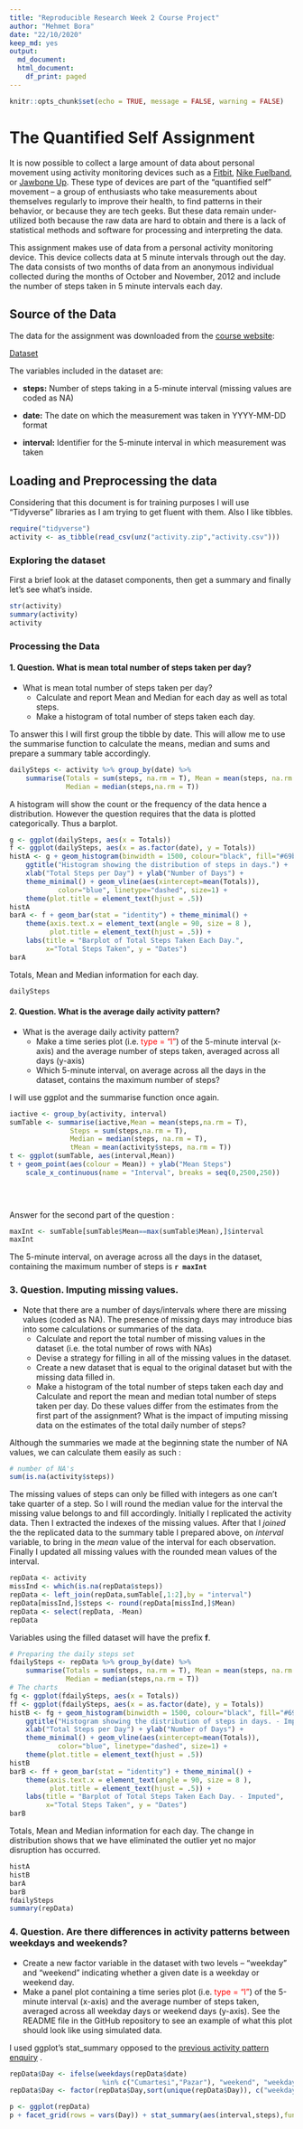 ```yaml
---
title: "Reproducible Research Week 2 Course Project"
author: "Mehmet Bora"
date: "22/10/2020"
keep_md: yes
output:
  md_document:
  html_document:
    df_print: paged
---
```


```r
knitr::opts_chunk$set(echo = TRUE, message = FALSE, warning = FALSE)
```

# The Quantified Self Assignment

It is now possible to collect a large amount of data about personal movement using activity monitoring devices such as a [Fitbit][1], [Nike Fuelband][2], or [Jawbone Up][3]. These type of devices are part of the “quantified self” movement – a group of enthusiasts who take measurements about themselves regularly to improve their health, to find patterns in their behavior, or because they are tech geeks. But these data remain under-utilized both because the raw data are hard to obtain and there is a lack of statistical methods and software for processing and interpreting the data.  

This assignment makes use of data from a personal activity monitoring device. This device collects data at 5 minute intervals through out the day. The data consists of two months of data from an anonymous individual collected during the months of October and November, 2012 and include the number of steps taken in 5 minute intervals each day.  

## Source of the Data

The data for the assignment was downloaded from the [course website][5]:  

[Dataset][4]  
  
The variables included in the dataset are:

- **steps:** Number of steps taking in a 5-minute interval (missing values are coded as NA)

- **date:** The date on which the measurement was taken in YYYY-MM-DD format

- **interval:** Identifier for the 5-minute interval in which measurement was taken

## Loading and Preprocessing the data

Considering that this document is for training purposes I will use "Tidyverse" libraries
as I am trying to get fluent with them. Also I like tibbles.
```r
require("tidyverse")
activity <- as_tibble(read_csv(unz("activity.zip","activity.csv")))

```
### Exploring the dataset
First a brief look at the dataset components, then get a summary and
finally let's see what's inside.
```r
str(activity)
summary(activity)
activity
```

### Processing the Data

#### 1. Question. What is mean total number of steps taken per day? {#Q1}
- What is mean total number of steps taken per day?  
    - Calculate and report Mean and Median for each day as well as total steps.
    - Make a histogram of total number of steps taken each day.  
  
To answer this I will first group the tibble by date. This will allow me to use the summarise function to calculate the means, median and sums
and prepare a summary table accordingly.

```r

dailySteps <- activity %>% group_by(date) %>%
    summarise(Totals = sum(steps, na.rm = T), Mean = mean(steps, na.rm = T),
              Median = median(steps,na.rm = T))

```
A histogram will show the count or the frequency of the data hence a distribution.
However the question requires that the data is plotted categorically. Thus a barplot.
```r
g <- ggplot(dailySteps, aes(x = Totals))
f <- ggplot(dailySteps, aes(x = as.factor(date), y = Totals))
histA <- g + geom_histogram(binwidth = 1500, colour="black", fill="#69b3a2") + 
    ggtitle("Histogram showing the distribution of steps in days.") +
    xlab("Total Steps per Day") + ylab("Number of Days") +
    theme_minimal() + geom_vline(aes(xintercept=mean(Totals)),
            color="blue", linetype="dashed", size=1) +
    theme(plot.title = element_text(hjust = .5))
histA
barA <- f + geom_bar(stat = "identity") + theme_minimal() + 
    theme(axis.text.x = element_text(angle = 90, size = 8 ),
          plot.title = element_text(hjust = .5)) + 
    labs(title = "Barplot of Total Steps Taken Each Day.",
         x="Total Steps Taken", y = "Dates") 
barA
```
Totals, Mean and Median information for each day.
```r
dailySteps
```
#### 2. Question. What is the average daily activity pattern? {#Q2}
- What is the average daily activity pattern?
    - Make a time series plot (i.e. <span style="color: red;">type = "l"</span>) of the 5-minute interval (x-axis) and the average number of steps taken, 
    averaged across all days (y-axis)
    - Which 5-minute interval, on average across all the days in the dataset, contains the maximum number of steps?  

I will use ggplot and the summarise function once again.
```r
iactive <- group_by(activity, interval)
sumTable <- summarise(iactive,Mean = mean(steps,na.rm = T),
               Steps = sum(steps,na.rm = T),
               Median = median(steps, na.rm = T),
               tMean = mean(activity$steps, na.rm = T))
t <- ggplot(sumTable, aes(interval,Mean)) 
t + geom_point(aes(colour = Mean)) + ylab("Mean Steps")
    scale_x_continuous(name = "Interval", breaks = seq(0,2500,250))

    
    
```

Answer for the second part of the question :

```r

maxInt <- sumTable[sumTable$Mean==max(sumTable$Mean),]$interval
maxInt
```
The 5-minute interval, on average across all the days in the dataset, containing the maximum number of steps is **`r maxInt`**  

### 3. Question. Imputing missing values. {#Q3}

- Note that there are a number of days/intervals where there are missing values (coded as NA). The presence of missing days may introduce bias into some calculations or summaries of the data.
    - Calculate and report the total number of missing values in the dataset (i.e. the total number of rows with NAs)
    - Devise a strategy for filling in all of the missing values in the dataset.
    - Create a new dataset that is equal to the original dataset but with the missing data filled in.
    - Make a histogram of the total number of steps taken each day and Calculate and report the mean and median total number of steps taken per day. Do these values differ from the estimates from the first part of the assignment? What is the impact of imputing missing data on the estimates of the total daily number of steps?  
    
  
Although the summaries we made at the beginning state the number of NA values, we can calculate them easily as such :
```r
# number of NA's
sum(is.na(activity$steps))

```

The missing values of steps can only be filled with integers as one can't take quarter of a step. So I will round the median value for the interval the missing value belongs to and fill accordingly. Initially I replicated the activity data. Then I extracted the indexes of the missing values. After that I _joined_ the the replicated data to the summary table I prepared above, on _interval_ variable, to bring in the _mean_ value of the interval for each observation. Finally I updated all missing values with the rounded mean values of the interval.  

```r
repData <- activity
missInd <- which(is.na(repData$steps))
repData <- left_join(repData,sumTable[,1:2],by = "interval")
repData[missInd,]$steps <- round(repData[missInd,]$Mean)
repData <- select(repData, -Mean)
repData
```

Variables using the filled dataset will have the prefix **f**.
```r
# Preparing the daily steps set
fdailySteps <- repData %>% group_by(date) %>%
    summarise(Totals = sum(steps, na.rm = T), Mean = mean(steps, na.rm = T),
              Median = median(steps,na.rm = T))
# The charts
fg <- ggplot(fdailySteps, aes(x = Totals))
ff <- ggplot(fdailySteps, aes(x = as.factor(date), y = Totals))
histB <- fg + geom_histogram(binwidth = 1500, colour="black", fill="#69b3a2") + 
    ggtitle("Histogram showing the distribution of steps in days. - Imputed") +
    xlab("Total Steps per Day") + ylab("Number of Days") +
    theme_minimal() + geom_vline(aes(xintercept=mean(Totals)),
            color="blue", linetype="dashed", size=1) +
    theme(plot.title = element_text(hjust = .5))
histB
barB <- ff + geom_bar(stat = "identity") + theme_minimal() + 
    theme(axis.text.x = element_text(angle = 90, size = 8 ),
          plot.title = element_text(hjust = .5)) + 
    labs(title = "Barplot of Total Steps Taken Each Day. - Imputed",
         x="Total Steps Taken", y = "Dates") 
barB
```
Totals, Mean and Median information for each day. The change in distribution shows that we have eliminated the outlier yet no major 
disruption has occurred. 
```r
histA
histB
barA
barB
fdailySteps
summary(repData)
```

### 4. Question. Are there differences in activity patterns between weekdays and weekends? {#Q4}

  - Create a new factor variable in the dataset with two levels – “weekday” and “weekend” indicating whether a given date is a weekday or weekend day.
  - Make a panel plot containing a time series plot (i.e. <span style="color: red;">type = "l"</span>) of the 5-minute interval (x-axis) and the average number of steps taken, averaged across all weekday days or weekend days (y-axis). See the README file in the GitHub repository to see an example of what this plot should look like using simulated data.

I used ggplot's stat_summary opposed to the [previous activity pattern enquiry](#Q2) .
```r

repData$Day <- ifelse(weekdays(repData$date) 
                       %in% c("Cumartesi","Pazar"), "weekend", "weekday")
repData$Day <- factor(repData$Day,sort(unique(repData$Day)), c("weekday","weekend"))

p <- ggplot(repData)
p + facet_grid(rows = vars(Day)) + stat_summary(aes(interval,steps),fun = "mean", color = "brown", geom = "line")



```


[1]: https://www.fitbit.com/ "Fitbit"
[2]: https://www.nike.com/us/en_us/c/nikeplus-fuelband "Nike Fuelband"
[3]: https://jawbone.com/up "Jawbone Up"
[4]: https://d396qusza40orc.cloudfront.net/repdata%2Fdata%2Factivity.zip "Dataset"
[5]: https://www.coursera.org/learn/reproducible-research/peer/gYyPt/course-project-1 "course website"